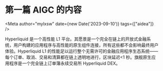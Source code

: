 # 第一篇 AIGC 的内容


<Meta author="mylxsw" date={new Date('2023-09-10')} tags={["aidea"]} />

Hyperliquid 是一个高性能 L1 平台。其愿景是一个完全在链上的开放式金融系统，用户构建的应用程序与高性能的原生组件连接，所有这些都不会影响最终用户体验。Hyperliquid L1 的性能足以运行整个无需许可的金融应用程序生态系统——每个订单、取消、交易和清算都在链上透明地进行，区块延迟<1 秒。旗舰原生应用程序是一个完全链上订单簿永续交易所 Hyperliquid DEX。